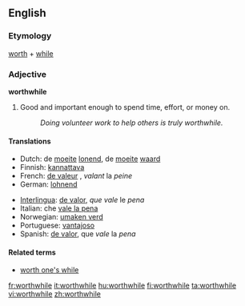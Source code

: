 ==English==
===Etymology===
[[worth]] + [[while]]

===Adjective===
'''worthwhile'''

# Good and important enough to spend time, effort, or money on.
#:''Doing volunteer work to help others is truly worthwhile.''

====Translations====
{{trans-top|good and important enough to spend time, effort, or money on}}
*Dutch: de [[moeite]] {{f}} [[lonend]], de [[moeite]] [[waard]]
*Finnish: [[kannattava]]
*French: [[de valeur]] {{f}}, ''valant'' la ''peine''
*German: [[lohnend]]
{{trans-mid}}
*[[Interlingua]]: [[de valor]], ''que'' ''vale'' le ''pena''
*Italian: che [[vale la pena]]
*Norwegian: [[umaken verd]]
*Portuguese: [[vantajoso]]
*Spanish: [[de valor]], que ''vale'' la ''pena''
{{trans-bottom}}

====Related terms====
* [[worth one's while]]

[[fr:worthwhile]]
[[it:worthwhile]]
[[hu:worthwhile]]
[[fi:worthwhile]]
[[ta:worthwhile]]
[[vi:worthwhile]]
[[zh:worthwhile]]